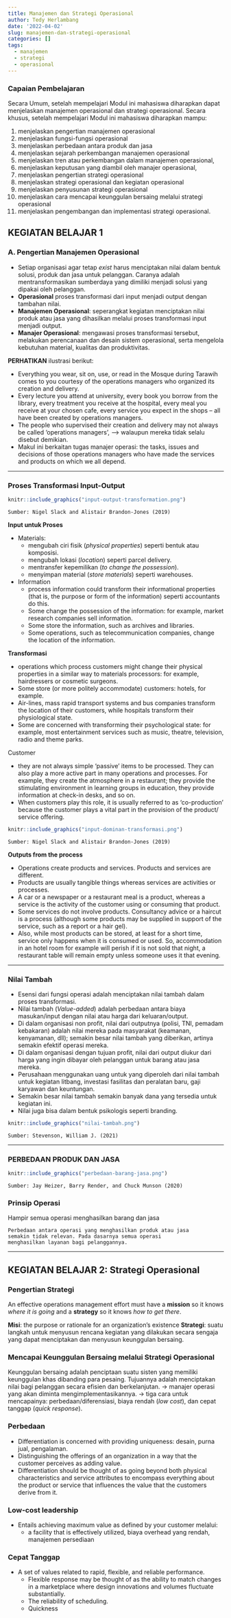 ```yaml
---
title: Manajemen dan Strategi Operasional
author: Tedy Herlambang
date: '2022-04-02'
slug: manajemen-dan-strategi-operasional
categories: []
tags:
  - manajemen
  - strategi
  - operasional
---
```


### Capaian Pembelajaran

Secara Umum, setelah mempelajari Modul ini mahasiswa diharapkan dapat menjelaskan manajemen operasional dan strategi operasional. Secara khusus, setelah mempelajari Modul ini mahasiswa diharapkan mampu:

1. menjelaskan pengertian manajemen operasional
2. menjelaskan fungsi-fungsi operasional
3. menjelaskan perbedaan antara produk dan jasa
4. menjelaskan sejarah perkembangan manajemen operasional
5. menjelaskan tren atau perkembangan dalam manajemen operasional,
6. menjelaskan keputusan yang diambil oleh manajer operasional,
7. menjelaskan pengertian strategi operasional
8. menjelaskan strategi operasional dan kegiatan operasional
9. menjelaskan penyusunan strategi operasional
10. menjelaskan cara mencapai keunggulan bersaing melalui strategi operasional
11. menjelaskan pengembangan dan implementasi strategi operasional.

## KEGIATAN BELAJAR 1

### A. Pengertian Manajemen Operasional

- Setiap organisasi agar tetap *exist* harus menciptakan nilai dalam bentuk solusi, produk dan jasa untuk pelanggan. Caranya adalah mentransformasikan sumberdaya yang dimiliki menjadi solusi yang dipakai oleh pelanggan.
- **Operasional** proses transformasi dari input menjadi output dengan tambahan nilai.
- **Manajemen Operasional**: seperangkat kegiatan menciptakan nilai produk atau jasa yang dihasilkan melalui proses transformasi input menjadi output.
- **Manajer Operasional**: mengawasi proses transformasi tersebut, melakukan perencanaan dan desain sistem operasional, serta mengelola kebutuhan material, kualitas dan produktivitas.

**PERHATIKAN** ilustrasi berikut:

- Everything you wear, sit on, use, or read in the Mosque during Tarawih comes to you courtesy of the operations managers who organized its creation and delivery.
- Every lecture you attend at university, every book you borrow from the library, every treatment you receive at the hospital, every meal you receive at your chosen cafe, every service you expect in the shops – all have been created by operations managers. 
- The people who supervised their creation and delivery may not always be called ‘operations managers’, --> walaupun mereka tidak selalu disebut demikian. 
- Makul ini berkaitan tugas manajer operasi: the tasks, issues and decisions of those
operations managers who have made the services and products on which we all depend.

---

### Proses Transformasi Input-Output

```r
knitr::include_graphics("input-output-transformation.png")
```
`Sumber: Nigel Slack and Alistair Brandon-Jones (2019)`

**Input untuk Proses**

- Materials:
  - mengubah ciri fisik (*physical properties*) seperti bentuk atau komposisi.
  - mengubah lokasi (*location*) seperti parcel delivery. 
  - mentransfer kepemilikan (*to change the possession*).
  - menyimpan material (*store materials*) seperti warehouses.
- Information
  - process information could transform their informational properties (that is, the purpose or form of the information) seperti accountants do this. 
  - Some change the possession of the information: for example, market research companies sell information. 
  - Some store the information, such as archives and libraries. 
  - Some operations, such as telecommunication companies, change the location of the information.

**Transformasi**

  - operations which process customers might change their physical properties in a similar way to materials processors: for example, hairdressers or cosmetic surgeons.
  - Some store (or more politely accommodate) customers: hotels, for example. 
  - Air-lines, mass rapid transport systems and bus companies transform the location of their customers, while hospitals transform their physiological state. 
  - Some are concerned with transforming their psychological state: for example, 
most entertainment services such as music, theatre, television, radio and theme parks.

Customer

  - they are not always simple ‘passive’ items to be processed. They can also play a more active part in many operations and processes. For example, they create the atmosphere in a restaurant; they provide the stimulating environment in learning groups in education, they provide information at check-in desks, and so on. 
  - When customers play this role, it is usually referred to as ‘co-production’ because the customer plays a vital part in the provision of the product/ service offering.

```r
knitr::include_graphics("input-dominan-transformasi.png")
```
`Sumber: Nigel Slack and Alistair Brandon-Jones (2019)`

**Outputs from the process**

- Operations create products and services. Products and services are different.
- Products are usually tangible things whereas services are activities or processes. 
- A car or a newspaper or a restaurant meal is a product, whereas a service is the activity of the customer using or consuming that product. 
- Some services do not involve products. Consultancy advice or a haircut is a process (although some products may be supplied in support of the service, such as a report or a hair gel). 
- Also, while most products can be stored, at least for a short time, service only happens when it is consumed or used. So, accommodation in an hotel room for example will perish if it is not sold that night, a restaurant table will remain empty unless someone uses it that evening.


---

### Nilai Tambah

- Esensi dari fungsi operasi adalah menciptakan nilai tambah dalam proses transformasi.
- Nilai tambah (*Value-added*) adalah perbedaan antara biaya masukan/input dengan nilai atau harga dari keluaran/output.
- Di dalam organisasi non profit, nilai dari outputnya (polisi, TNI, pemadam kebakaran) adalah nilai mereka pada masyarakat (keamanan, kenyamanan, dll); semakin besar nilai tambah yang diberikan, artinya semakin efektif operasi mereka. 
- Di dalam organisasi dengan tujuan profit, nilai dari output diukur dari harga yang ingin dibayar oleh pelanggan untuk barang atau jasa mereka.  
- Perusahaan menggunakan uang untuk yang diperoleh dari nilai tambah untuk kegiatan litbang, investasi fasilitas dan peralatan baru, gaji karyawan dan keuntungan.
- Semakin besar nilai tambah semakin banyak dana yang tersedia untuk kegiatan ini.
- Nilai juga bisa dalam bentuk psikologis seperti branding. 

```r
knitr::include_graphics("nilai-tambah.png")
```
`Sumber: Stevenson, William J. (2021)`

---

### PERBEDAAN PRODUK DAN JASA

```r
knitr::include_graphics("perbedaan-barang-jasa.png")
```
`Sumber: Jay Heizer, Barry Render, and Chuck Munson (2020)`

### Prinsip Operasi

Hampir semua operasi menghasilkan barang dan jasa

```
Perbedaan antara operasi yang menghasilkan produk atau jasa 
semakin tidak relevan. Pada dasarnya semua operasi 
menghasilkan layanan bagi pelanggannya. 
```

---

## KEGIATAN BELAJAR 2: Strategi Operasional

### Pengertian Strategi

An effective operations management effort must have a **mission** so it knows *where it is going* and a **strategy** so it knows *how to get there*.

**Misi**: the purpose or rationale for an organization’s existence
**Strategi**: suatu langkah untuk menyusun rencana kegiatan yang dilakukan secara sengaja yang dapat menciptakan dan menyusun keunggulan bersaing.

### Mencapai Keunggulan Bersaing melalui Strategi Operasional

Keunggulan bersaing adalah penciptaan suatu sisten yang memiliki keunggulan khas dibanding para pesaing. Tujuannya adalah menciptakan nilai bagi pelanggan secara efisien dan berkelanjutan. 
  -> manajer operasi yang akan diminta mengimplementasikannya. 
  -> tiga cara untuk mencapainya: perbedaan/diferensiasi, biaya rendah (*low cost*), dan cepat tanggap (*quick response*).
  
### Perbedaan

- Differentiation is concerned with providing uniqueness: desain, purna jual, pengalaman.
- Distinguishing the offerings of an organization in a way that the customer perceives as adding value.
- Differentiation should be thought of as going beyond both physical characteristics and service attributes to encompass everything about the product or service that influences the value that the customers derive from it.

### Low-cost leadership 

- Entails achieving maximum value as defined by your customer melalui:
  - a facility that is effectively utilized, biaya overhead yang rendah, manajemen persediaan

### Cepat Tanggap

- A set of values related to rapid, flexible, and reliable performance.
  - Flexible response may be thought of as the ability to match changes in a marketplace where design innovations and volumes fluctuate substantially.
  - The reliability of scheduling.
  - Quickness